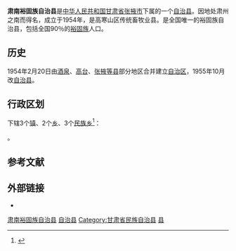 {{unreferenced|time=2019-05-22T11:52:16+00:00}}
{{Infobox China County
|county  = 肃南裕固族自治县
|Photo =
|Photoname=
|officerTitle=
|officer=
|officerTitle2=
|officer2=
|map =
|map size =
|Pinyin   = 
|Belong = [[甘肃省|甘肃省]][[张掖市|张掖市]]
|Types= [[自治县|自治县]]
|admincode =
|founded =1954年
|seat = [[红湾寺镇|红湾寺镇]]
|division=
|town=3
|township=5
|subdistrict=
|area = 20456
|area land =
|area water =
|census yr = 2004年
|pop =4万
|density =
|postcode =734400
|areacode=0936
|carlicense=
|web = http://www.gssn.gov.cn/
}}
'''肃南裕固族自治县'''是[[中华人民共和国|中华人民共和国]][[甘肃省|甘肃省]][[张掖市|张掖市]]下属的一个[[自治县|自治县]]。因地处肃州之南而得名，成立于1954年，是高寒山区传统畜牧业县。是全国唯一的裕固族自治县，包括全国90％的[[裕固族|裕固族]]人口。

==历史==
1954年2月20日由[[酒泉市|酒泉]]、[[高台县|高台]]、[[张掖市|张掖等县]]部分地区合并建立[[自治区|自治区]]，1955年10月改[[自治县|自治县]]。

== 行政区划 ==
{{PAGENAMEBASE}}下辖3个[[行政建制镇|镇]]、2个[[乡_(中华人民共和国)|乡]]、3个[[民族乡|民族乡]]<ref>{{PRC admin/ref sgc|62/07/21}}</ref>：

{{PRC admin/children|62/07/21}}。

== 参考文献 ==
{{reflist}}

== 外部链接 ==
* {{Official website|http://www.gssn.gov.cn/|name=肃南裕固族自治县人民政府}}

{{gansu-stub}}
{{肃南裕固族自治县行政区划}}
{{张掖市行政区划}}
{{甘肃行政区划}}
{{中华人民共和国民族自治地方/其他}}
{{祁連山脈}}

[[Category:肃南裕固族自治县|]]
[[Category:张掖区县|自治县]]
[[Category:甘肃省民族自治县|Category:甘肃省民族自治县]]
[[Category:中国裕固族自治地方|县]]